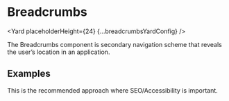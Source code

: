 <!--
Copyright (c) Uber Technologies, Inc.

This source code is licensed under the MIT license found in the
LICENSE file in the root directory of this source tree.
-->





<SEO
  description="The Breadcrumbs component is a secondary navigation scheme that reveals the user’s location in an application."
  keywords="breadcrumbs, react breadcrumbs"
/>


# Breadcrumbs

<Yard placeholderHeight={24} {...breadcrumbsYardConfig} />

The Breadcrumbs component is secondary navigation scheme that reveals
the user’s location in an application.

## Examples

<Example title="Breadcrumbs basic usage" path="breadcrumbs/basic.tsx">
  <BasicBreadcrumbs />
</Example>

<Example title="Breadcrumbs with pseudo separators" path="breadcrumbs/pseudo.tsx">
  <PseudoBreadcrumbs />
</Example>

This is the recommended approach where SEO/Accessibility is important.

<Exports component={BreadcrumbsExports} title="Breadcrumbs exports" path="baseui/breadcrumbs" />
